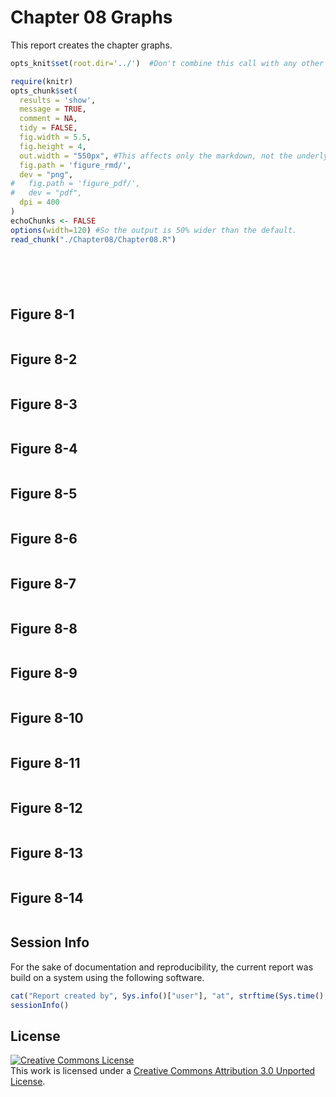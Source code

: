 Chapter 08 Graphs
=================================================
This report creates the chapter graphs.

<!--  Set the working directory to the repository's base directory; this assumes the report is nested inside of only one directory.-->
```r
opts_knit$set(root.dir='../')  #Don't combine this call with any other chunk -especially one that uses file paths.
```

<!-- Set the report-wide options, and point to the external code file. -->
```r
require(knitr)
opts_chunk$set(
  results = 'show', 
  message = TRUE,
  comment = NA, 
  tidy = FALSE,
  fig.width = 5.5, 
  fig.height = 4, 
  out.width = "550px", #This affects only the markdown, not the underlying png file.  The height will be scaled appropriately.
  fig.path = 'figure_rmd/',     
  dev = "png",
#   fig.path = 'figure_pdf/',     
#   dev = "pdf",
  dpi = 400
)
echoChunks <- FALSE
options(width=120) #So the output is 50% wider than the default.
read_chunk("./Chapter08/Chapter08.R") 
```
<!-- Load the packages.  Suppress the output when loading packages. --> 
```r
```

<!-- Load any Global functions and variables declared in the R file.  Suppress the output. --> 
```r
```

<!-- Declare any global functions specific to a Rmd output.  Suppress the output. --> 
```r
```

<!-- Load the datasets. -->
```r
```

<!-- Tweak the datasets. -->
```r
```

## Figure 8-1
```r
```

## Figure 8-2
```r
```

## Figure 8-3
```r
```

## Figure 8-4
```r
```

## Figure 8-5
```r
```

## Figure 8-6
```r
```

## Figure 8-7
```r
```

## Figure 8-8
```r
```

## Figure 8-9
```r
```

## Figure 8-10
```r
```

## Figure 8-11
```r
```

## Figure 8-12
```r
```

## Figure 8-13
```r
```

## Figure 8-14
```r
```

## Session Info
For the sake of documentation and reproducibility, the current report was build on a system using the following software.

```r
cat("Report created by", Sys.info()["user"], "at", strftime(Sys.time(), "%Y-%m-%d, %H:%M %z"))
sessionInfo()
```

## License

<a rel="license" href="http://creativecommons.org/licenses/by/3.0/"><img alt="Creative Commons License" style="border-width:0" src="http://i.creativecommons.org/l/by/3.0/88x31.png" /></a><br />This work is licensed under a <a rel="license" href="http://creativecommons.org/licenses/by/3.0/">Creative Commons Attribution 3.0 Unported License</a>.
